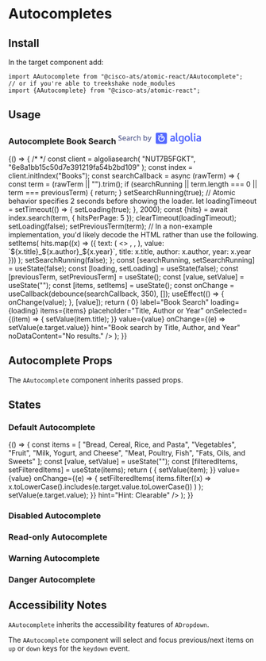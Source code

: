 

<Meta title="Components/Autocompletes" component={AAutocomplete} />

# Autocompletes

## Install

In the target component add:

```
import AAutocomplete from "@cisco-ats/atomic-react/AAutocomplete";
// or if you're able to treekshake node_modules
import {AAutocomplete} from "@cisco-ats/atomic-react";
```

## Usage

<Preview>
  <Story name="usage-1">
    <div style={{minHeight: 220, minWidth: 250, marginRight: 20}}>
      <h3>
        Autocomplete Book Search
        <svg
          xmlns="http://www.w3.org/2000/svg"
          width="168"
          height="24"
          style={{float: "right"}}>
          <g fill="none">
            <path
              fill="#5468FF"
              d="M78.988.938h16.594a2.968 2.968 0 012.966 2.966V20.5a2.967 2.967 0 01-2.966 2.964H78.988a2.967 2.967 0 01-2.966-2.964V3.897A2.961 2.961 0 0178.988.938zm41.937 17.866c-4.386.02-4.386-3.54-4.386-4.106l-.007-13.336 2.675-.424v13.254c0 .322 0 2.358 1.718 2.364v2.248zm-10.846-2.18c.821 0 1.43-.047 1.855-.129v-2.719a6.334 6.334 0 00-1.574-.199 5.7 5.7 0 00-.897.069 2.699 2.699 0 00-.814.24c-.24.116-.439.28-.582.491-.15.212-.219.335-.219.656 0 .628.219.991.616 1.23s.938.362 1.615.362zm-.233-9.7c.883 0 1.629.109 2.231.328.602.218 1.088.525 1.444.915.363.396.609.922.76 1.483.157.56.232 1.175.232 1.85v6.874a32.5 32.5 0 01-1.868.314c-.834.123-1.772.185-2.813.185-.69 0-1.327-.069-1.895-.198a4.001 4.001 0 01-1.471-.636 3.085 3.085 0 01-.951-1.134c-.226-.465-.343-1.12-.343-1.803 0-.656.13-1.073.384-1.525a3.24 3.24 0 011.047-1.106c.445-.287.95-.492 1.532-.615a8.8 8.8 0 011.82-.185 8.404 8.404 0 011.972.24v-.438c0-.307-.035-.6-.11-.874a1.88 1.88 0 00-.384-.73 1.784 1.784 0 00-.724-.493 3.164 3.164 0 00-1.143-.205c-.616 0-1.177.075-1.69.164a7.735 7.735 0 00-1.26.307l-.321-2.192c.335-.117.834-.233 1.478-.349a10.98 10.98 0 012.073-.178zm52.842 9.626c.822 0 1.43-.048 1.854-.13V13.7a6.347 6.347 0 00-1.574-.199c-.294 0-.595.021-.896.069a2.7 2.7 0 00-.814.24 1.46 1.46 0 00-.582.491c-.15.212-.218.335-.218.656 0 .628.218.991.615 1.23.404.245.938.362 1.615.362zm-.226-9.694c.883 0 1.629.108 2.231.327.602.219 1.088.526 1.444.915.355.39.609.923.759 1.483a6.8 6.8 0 01.233 1.852v6.873c-.41.088-1.034.19-1.868.314-.834.123-1.772.184-2.813.184-.69 0-1.327-.068-1.895-.198a4.001 4.001 0 01-1.471-.635 3.085 3.085 0 01-.951-1.134c-.226-.465-.343-1.12-.343-1.804 0-.656.13-1.073.384-1.524.26-.45.608-.82 1.047-1.107.445-.286.95-.491 1.532-.614a8.803 8.803 0 012.751-.13c.329.034.671.096 1.04.185v-.437a3.3 3.3 0 00-.109-.875 1.873 1.873 0 00-.384-.731 1.784 1.784 0 00-.724-.492 3.165 3.165 0 00-1.143-.205c-.616 0-1.177.075-1.69.164a7.75 7.75 0 00-1.26.307l-.321-2.193c.335-.116.834-.232 1.478-.348a11.633 11.633 0 012.073-.177zm-8.034-1.271a1.626 1.626 0 01-1.628-1.62c0-.895.725-1.62 1.628-1.62.904 0 1.63.725 1.63 1.62 0 .895-.733 1.62-1.63 1.62zm1.348 13.22h-2.689V7.27l2.69-.423v11.956zm-4.714 0c-4.386.02-4.386-3.54-4.386-4.107l-.008-13.336 2.676-.424v13.254c0 .322 0 2.358 1.718 2.364v2.248zm-8.698-5.903c0-1.156-.253-2.119-.746-2.788-.493-.677-1.183-1.01-2.067-1.01-.882 0-1.574.333-2.065 1.01-.493.676-.733 1.632-.733 2.788 0 1.168.246 1.953.74 2.63.492.683 1.183 1.018 2.066 1.018.882 0 1.574-.342 2.067-1.019.492-.683.738-1.46.738-2.63zm2.737-.007c0 .902-.13 1.584-.397 2.33a5.52 5.52 0 01-1.128 1.906 4.986 4.986 0 01-1.752 1.223c-.685.286-1.739.45-2.265.45-.528-.006-1.574-.157-2.252-.45a5.096 5.096 0 01-1.744-1.223c-.487-.527-.863-1.162-1.137-1.906a6.345 6.345 0 01-.41-2.33c0-.902.123-1.77.397-2.508a5.554 5.554 0 011.15-1.892 5.133 5.133 0 011.75-1.216c.679-.287 1.425-.423 2.232-.423.808 0 1.553.142 2.237.423a4.88 4.88 0 011.753 1.216 5.644 5.644 0 011.135 1.892c.287.738.431 1.606.431 2.508zm-20.138 0c0 1.12.246 2.363.738 2.882.493.52 1.13.78 1.91.78.424 0 .828-.062 1.204-.178.377-.116.677-.253.917-.417V9.33a10.476 10.476 0 00-1.766-.226c-.971-.028-1.71.37-2.23 1.004-.513.636-.773 1.75-.773 2.788zm7.438 5.274c0 1.824-.466 3.156-1.404 4.004-.936.846-2.367 1.27-4.296 1.27-.705 0-2.17-.137-3.34-.396l.431-2.118c.98.205 2.272.26 2.95.26 1.074 0 1.84-.219 2.299-.656.459-.437.684-1.086.684-1.948v-.437a8.07 8.07 0 01-1.047.397c-.43.13-.93.198-1.492.198-.739 0-1.41-.116-2.018-.349a4.206 4.206 0 01-1.567-1.025c-.431-.45-.774-1.017-1.013-1.694-.24-.677-.363-1.885-.363-2.773 0-.834.13-1.88.384-2.577.26-.696.629-1.298 1.129-1.796.493-.498 1.095-.881 1.8-1.162a6.605 6.605 0 012.428-.457c.87 0 1.67.109 2.45.24.78.129 1.444.265 1.985.415V18.17z"
            />
            <path
              fill="#5D6494"
              d="M6.972 6.677v1.627c-.712-.446-1.52-.67-2.425-.67-.585 0-1.045.13-1.38.391a1.24 1.24 0 00-.502 1.03c0 .425.164.765.494 1.02.33.256.835.532 1.516.83.447.192.795.356 1.045.495.25.138.537.332.862.582.324.25.563.548.718.894.154.345.23.741.23 1.188 0 .947-.334 1.691-1.004 2.234-.67.542-1.537.814-2.601.814-1.18 0-2.16-.229-2.936-.686v-1.708c.84.628 1.814.942 2.92.942.585 0 1.048-.136 1.388-.407.34-.271.51-.646.51-1.125 0-.287-.1-.55-.302-.79-.203-.24-.42-.42-.655-.542-.234-.123-.585-.29-1.053-.503a61.27 61.27 0 01-.582-.271 13.67 13.67 0 01-.55-.287 4.275 4.275 0 01-.567-.351 6.92 6.92 0 01-.455-.4c-.18-.17-.31-.34-.39-.51-.08-.17-.155-.37-.224-.598a2.553 2.553 0 01-.104-.742c0-.915.333-1.638.998-2.17.664-.532 1.523-.798 2.576-.798.968 0 1.793.17 2.473.51zm7.468 5.696v-.287c-.022-.607-.187-1.088-.495-1.444-.309-.357-.75-.535-1.324-.535-.532 0-.99.194-1.373.583-.382.388-.622.949-.717 1.683h3.909zm1.005 2.792v1.404c-.596.34-1.383.51-2.362.51-1.255 0-2.255-.377-3-1.132-.744-.755-1.116-1.744-1.116-2.968 0-1.297.34-2.316 1.021-3.055.68-.74 1.548-1.11 2.6-1.11 1.033 0 1.852.323 2.458.966.606.644.91 1.572.91 2.784 0 .33-.033.676-.096 1.038h-5.314c.107.702.405 1.239.894 1.611.49.372 1.106.558 1.85.558.862 0 1.58-.202 2.155-.606zm6.605-1.77h-1.212c-.596 0-1.045.116-1.349.35-.303.234-.454.532-.454.894 0 .372.117.664.35.877.235.213.575.32 1.022.32.51 0 .912-.142 1.204-.424.293-.281.44-.651.44-1.108v-.91zm-4.068-2.554V9.325c.627-.361 1.457-.542 2.489-.542 2.116 0 3.175 1.026 3.175 3.08V17h-1.548v-.957c-.415.68-1.143 1.02-2.186 1.02-.766 0-1.38-.22-1.843-.661-.462-.442-.694-1.003-.694-1.684 0-.776.293-1.38.878-1.81.585-.431 1.404-.647 2.457-.647h1.34V11.8c0-.554-.133-.971-.399-1.253-.266-.282-.707-.423-1.324-.423a4.07 4.07 0 00-2.345.718zm9.333-1.93v1.42c.394-1 1.101-1.5 2.123-1.5.148 0 .313.016.494.048v1.531a1.885 1.885 0 00-.75-.143c-.542 0-.989.24-1.34.718-.351.479-.527 1.048-.527 1.707V17h-1.563V8.91h1.563zm5.01 4.084c.022.82.272 1.492.75 2.019.479.526 1.15.79 2.01.79.639 0 1.235-.176 1.788-.527v1.404c-.521.319-1.186.479-1.995.479-1.265 0-2.276-.4-3.031-1.197-.755-.798-1.133-1.792-1.133-2.984 0-1.16.38-2.151 1.14-2.975.761-.825 1.79-1.237 3.088-1.237.702 0 1.346.149 1.93.447v1.436a3.242 3.242 0 00-1.77-.495c-.84 0-1.513.266-2.019.798-.505.532-.758 1.213-.758 2.042zM40.24 5.72v4.579c.458-1 1.293-1.5 2.505-1.5.787 0 1.42.245 1.899.734.479.49.718 1.17.718 2.042V17h-1.564v-5.106c0-.553-.14-.98-.422-1.284-.282-.303-.652-.455-1.11-.455-.531 0-1.002.202-1.411.606-.41.405-.615 1.022-.615 1.851V17h-1.563V5.72h1.563zm14.966 10.02c.596 0 1.096-.253 1.5-.758.404-.506.606-1.157.606-1.955 0-.915-.202-1.62-.606-2.114-.404-.495-.92-.742-1.548-.742-.553 0-1.05.224-1.491.67-.442.447-.662 1.133-.662 2.058 0 .958.212 1.67.638 2.138.425.469.946.703 1.563.703zM53.004 5.72v4.42c.574-.894 1.388-1.341 2.44-1.341 1.022 0 1.857.383 2.506 1.149.649.766.973 1.781.973 3.047 0 1.138-.309 2.109-.925 2.912-.617.803-1.463 1.205-2.537 1.205-1.075 0-1.894-.447-2.457-1.34V17h-1.58V5.72h1.58zm9.908 11.104l-3.223-7.913h1.739l1.005 2.632 1.26 3.415c.096-.32.48-1.458 1.15-3.415l.909-2.632h1.66l-2.92 7.866c-.777 2.074-1.963 3.11-3.559 3.11a2.92 2.92 0 01-.734-.079v-1.34c.17.042.351.064.543.064 1.032 0 1.755-.57 2.17-1.708z"
            />
            <path
              fill="#FFF"
              d="M89.632 5.967v-.772a.978.978 0 00-.978-.977h-2.28a.978.978 0 00-.978.977v.793c0 .088.082.15.171.13a7.127 7.127 0 011.984-.28c.65 0 1.295.088 1.917.259.082.02.164-.04.164-.13m-6.248 1.01l-.39-.389a.977.977 0 00-1.382 0l-.465.465a.973.973 0 000 1.38l.383.383c.062.061.15.047.205-.014.226-.307.472-.601.746-.874.281-.28.568-.526.883-.751.068-.042.075-.137.02-.2m4.16 2.453v3.341c0 .096.104.165.192.117l2.97-1.537c.068-.034.089-.117.055-.184a3.695 3.695 0 00-3.08-1.866c-.068 0-.136.054-.136.13m0 8.048a4.489 4.489 0 01-4.49-4.482 4.488 4.488 0 014.49-4.482 4.488 4.488 0 014.489 4.482 4.484 4.484 0 01-4.49 4.482m0-10.85a6.363 6.363 0 100 12.729 6.37 6.37 0 006.372-6.368 6.358 6.358 0 00-6.371-6.36"
            />
          </g>
        </svg>
      </h3>
      <YourComponent>
        {() => {
          /*
          */
          const client = algoliasearch(
            "NUT7B5FGKT",
            "6e8a1bb15c50d7e391219fa54b2bd109"
          );
          const index = client.initIndex("Books");
          const searchCallback = async (rawTerm) => {
            const term = (rawTerm || "").trim();
            if (searchRunning || term.length === 0 || term === previousTerm) {
              return;
            }
            setSearchRunning(true);
            // Atomic behavior specifies 2 seconds before showing the loader.
            let loadingTimeout = setTimeout(() => {
              setLoading(true);
            }, 2000);
            const {hits} = await index.search(term, {
              hitsPerPage: 5
            });
            clearTimeout(loadingTimeout);
            setLoading(false);
            setPreviousTerm(term);
            // In a non-example implementation, you'd likely decode the HTML rather than use the following.
            setItems(
              hits.map((x) => ({
                text: (
                  <>
                    <span
                      dangerouslySetInnerHTML={{
                        __html: x._highlightResult.title.value
                      }}
                    />
                    ,
                    <span
                      dangerouslySetInnerHTML={{
                        __html: x._highlightResult.author.value
                      }}
                    />
                    ,
                    <span
                      dangerouslySetInnerHTML={{
                        __html: x._highlightResult.year.value
                      }}
                    />
                  </>
                ),
                value: `${x.title}_${x.author}_${x.year}`,
                title: x.title,
                author: x.author,
                year: x.year
              }))
            );
            setSearchRunning(false);
          };
          const [searchRunning, setSearchRunning] = useState(false);
          const [loading, setLoading] = useState(false);
          const [previousTerm, setPreviousTerm] = useState();
          const [value, setValue] = useState("");
          const [items, setItems] = useState();
          const onChange = useCallback(debounce(searchCallback, 350), []);
          useEffect(() => {
            onChange(value);
          }, [value]);
          return (
            <AAutocomplete
              clearable={value.length > 0}
              label="Book Search"
              loading={loading}
              items={items}
              placeholder="Title, Author or Year"
              onSelected={(item) => {
                setValue(item.title);
              }}
              value={value}
              onChange={(e) => setValue(e.target.value)}
              hint="Book search by Title, Author, and Year"
              noDataContent="No results."
            />
          );
        }}
      </YourComponent>
    </div>
  </Story>
</Preview>

## Autocomplete Props

The `AAutocomplete` component inherits passed props.

<Props of={AAutocomplete} />

## States

<Preview>
  <Story name="states-1">
    <div style={{minHeight: 220, minWidth: 250, marginRight: 20}}>
      <h3>Default Autocomplete</h3>
      <YourComponent>
        {() => {
          const items = [
            "Bread, Cereal, Rice, and Pasta",
            "Vegetables",
            "Fruit",
            "Milk, Yogurt, and Cheese",
            "Meat, Poultry, Fish",
            "Fats, Oils, and Sweets"
          ];
          const [value, setValue] = useState("");
          const [filteredItems, setFilteredItems] = useState(items);
          return (
            <AAutocomplete
              clearable
              label="Food Group"
              items={filteredItems}
              placeholder="Pick a Food Group"
              onSelected={(item) => {
                setValue(item);
              }}
              value={value}
              onChange={(e) => {
                setFilteredItems(
                  items.filter((x) =>
                    x.toLowerCase().includes(e.target.value.toLowerCase())
                  )
                );
                setValue(e.target.value);
              }}
              hint="Hint: Clearable"
            />
          );
        }}
      </YourComponent>
    </div>
  </Story>
  <Story name="states-2">
    <div style={{minHeight: 220, minWidth: 250, marginRight: 20}}>
      <h3 style={{minWidth: 250}}>Disabled Autocomplete</h3>
      <AAutocomplete
        disabled
        label="Food Group"
        placeholder="Pick a Food Group"
        hint="Hint: Disabled"
      />
    </div>
  </Story>
  <Story name="states-3">
    <div style={{minHeight: 220, minWidth: 250, marginRight: 20}}>
      <h3>Read-only Autocomplete</h3>
      <AAutocomplete
        readOnly
        label="Food Group"
        placeholder="Pick a Food Group"
        hint="Hint: Read-only"
      />
    </div>
  </Story>
  <Story name="states-4">
    <div style={{minHeight: 220, minWidth: 250, marginRight: 20}}>
      <h3>Warning Autocomplete</h3>
      <AAutocomplete
        label="Food Group"
        placeholder="Pick a Food Group"
        hint="Hint: Warning"
        validationState="warning"
      />
    </div>
  </Story>
  <Story name="states-5">
    <div style={{minHeight: 220, minWidth: 250, marginRight: 20}}>
      <h3>Danger Autocomplete</h3>
      <AAutocomplete
        label="Food Group"
        placeholder="Pick a Food Group"
        hint="Hint: Danger"
        validationState="danger"
      />
    </div>
  </Story>
</Preview>

## Accessibility Notes

`AAutocomplete` inherits the accessibility features of `ADropdown`.

The `AAutocomplete` component will select and focus previous/next items on `up` or `down` keys for the `keydown` event.
